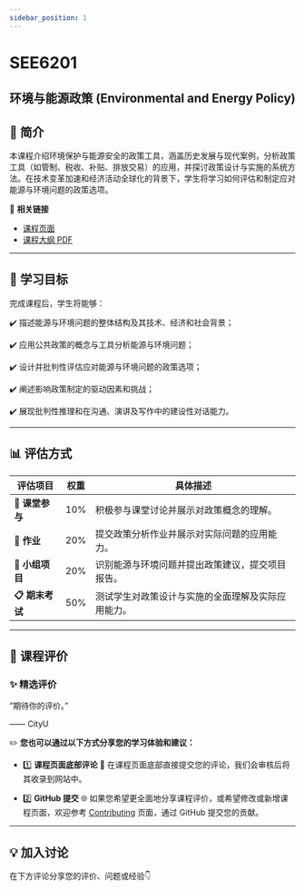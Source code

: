 ```yaml
---
sidebar_position: 1
---
```


# SEE6201
## 环境与能源政策 (Environmental and Energy Policy)

## **📘 简介**
本课程介绍环境保护与能源安全的政策工具，涵盖历史发展与现代案例，分析政策工具（如管制、税收、补贴、排放交易）的应用，并探讨政策设计与实施的系统方法。在技术变革加速和经济活动全球化的背景下，学生将学习如何评估和制定应对能源与环境问题的政策选项。

🔗 **相关链接**
- [课程页面](https://www.cityu.edu.hk/catalogue/pg/202526/course/SEE6201.htm)
- [课程大纲 PDF](https://www.cityu.edu.hk/catalogue/pg/202526/course/SEE6201.pdf)

---

## **🎯 学习目标**

完成课程后，学生将能够：

✔️ 描述能源与环境问题的整体结构及其技术、经济和社会背景；

✔️ 应用公共政策的概念与工具分析能源与环境问题；

✔️ 设计并批判性评估应对能源与环境问题的政策选项；

✔️ 阐述影响政策制定的驱动因素和挑战；

✔️ 展现批判性推理和在沟通、演讲及写作中的建设性对话能力。

---

## **📊 评估方式**

| **评估项目**            | **权重** | **具体描述**                                                                                       |
|------------------------|---------|---------------------------------------------------------------------------------------------------|
| **📂 课堂参与**         | 10%     | 积极参与课堂讨论并展示对政策概念的理解。                                                                |
| **📂 作业**            | 20%     | 提交政策分析作业并展示对实际问题的应用能力。                                                            |
| **📂 小组项目**         | 20%     | 识别能源与环境问题并提出政策建议，提交项目报告。                                                        |
| **📋 期末考试**         | 50%     | 测试学生对政策设计与实施的全面理解及实际应用能力。                                                         |

---

## **💬 课程评价**

### ✨ **精选评价**
<div className={commentStyles.commentBox}>
    <p className={commentStyles.commentText}>
        “期待你的评价。”
    </p>
    <p className={commentStyles.commentAuthor}>—— CityU</p>
</div>

✏️ **您也可以通过以下方式分享您的学习体验和建议：**

- 1️⃣ **课程页面底部评论**
💬 在课程页面底部直接提交您的评论，我们会审核后将其收录到网站中。

- 2️⃣ **GitHub 提交**
🌐 如果您希望更全面地分享课程评价，或希望修改或新增课程页面，欢迎参考 [Contributing](/contributing) 页面，通过 GitHub 提交您的贡献。

---

## **💡 加入讨论**

在下方评论分享您的评价、问题或经验👇
<Utterances />
